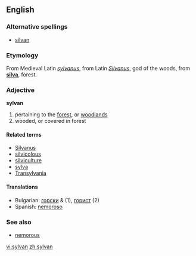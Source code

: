 ==English==

===Alternative spellings===
*[[silvan]]

===Etymology===
From Medieval Latin ''[[sylvanus]]'', from Latin ''[[Silvanus]]'', god of the woods, from '''[[silva]]''', forest.

===Adjective===
'''sylvan'''

# pertaining to the [[forest]], or [[woodland]]s
# wooded, or covered in forest

====Related terms====
*[[Silvanus]]
*[[silvicolous]]
*[[silviculture]]
*[[sylva]]
*[[Transylvania]]

====Translations====
*Bulgarian: [[горски]] {{m}} & {{p}} (1), [[горист]] {{m}} (2)
*Spanish: [[nemoroso]]

===See also===
*[[nemorous]]

[[vi:sylvan]]
[[zh:sylvan]]